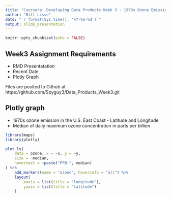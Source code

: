 ```yaml
---
title: "Coursera: Developing Data Products Week 3 - 1970s Ozone Emissions"
author: "Bill Lisse"
date: "`r format(Sys.time(), '%Y-%m-%d')`"
output: slidy_presentation
---
```


```r
knitr::opts_chunk$set(echo = FALSE)
```

## Week3 Assignment Requirements

- RMD Presentatation
- Recent Date
- Plotly Graph

Files are posited to Github at https://github.com/Spyguy3/Data_Products_Week3.git

## Plotly graph 

- 1970s ozone emission in the U.S. East Coast - Latitude and Longitude
- Median of daily maximum ozone concentration in parts per billion

```r
library(maps)
library(plotly)

plot_ly(
    data = ozone, x = ~x, y = ~y, 
    size = ~median, 
    hovertext = ~paste("PPB:", median)
) %>% 
    add_markers(name = "ozone", hoverinfo = "all") %>%
    layout(
        xaxis = list(title = "longitude"),
        yaxis = list(title = "latitude")
    )
```